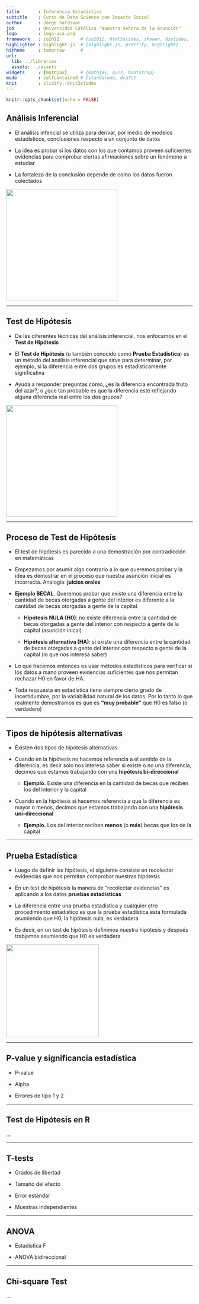 ```yaml
---
title       : Inferencia Estadística
subtitle    : Curso de Data Science con Impacto Social
author      : Jorge Saldivar
job         : Universidad Católica "Nuestra Señora de la Asunción"
logo        : logo-uca.png
framework   : io2012        # {io2012, html5slides, shower, dzslides, ...}
highlighter : highlight.js  # {highlight.js, prettify, highlight}
hitheme     : tomorrow      # 
url:
  lib: ../libraries
  assets: ../assets
widgets     : [mathjax]     # {mathjax, quiz, bootstrap}
mode        : selfcontained # {standalone, draft}
knit        : slidify::knit2slides
---
```


```r
knitr::opts_chunk$set(echo = FALSE)
```


## Análisis Inferencial

* El análisis infencial se utiliza para derivar, por medio de modelos estadísticos, conclusiones respecto a un conjunto de datos

* La idea es probar si los datos con los que contamos proveen suficientes evidencias para comprobar ciertas afirmaciones sobre un fenómeno a estudiar

* La fortaleza de la conclusión depende de como los datos fueron colectados

<img class=center src="../assets/img/analisis_inferencial.png" height=300 />

---

## Test de Hipótesis

* De las diferentes técnicas del análisis inferencial, nos enfocamos en el **Test de Hipótesis**

* El **Test de Hipótesis** (o también conocido como **Prueba Estadística**) es un método del análisis inferencial que sirve para determinar, por ejemplo, si la diferencia entre dos grupos es estadísticamente significativa

* Ayuda a responder preguntas como, ¿es la diferencia encontrada fruto del azar?, o ¿que tan probable es que la diferencia esté reflejando alguna diferencia real entre los dos grupos?

<img class=center src="../assets/img/conclusion_analisis_inferencial.png" height=300 />

---

## Proceso de Test de Hipótesis

* El test de hipótesis es parecido a una demostración por contradicción en matemáticas

* Empezamos por asumir algo contrario a lo que queremos probar y la idea es demostrar en el proceso que nuestra asunción inicial es incorrecta. Analogía: **juicios orales**

* **Ejemplo BECAL**. Queremos probar que existe una diferencia entre la cantidad de becas otorgadas a gente del interior es diferente a la cantidad de becas otorgadas a gente de la capital. 

  - **Hipótesis NULA (H0)**: no existe diferencia entre la cantidad de becas otorgadas a gente del interior con respecto a gente de la capital (asunción inical)
  
  - **Hipótesis alternativa (HA)**: si existe una diferencia entre la cantidad de becas otorgadas a gente del interior con respecto a gente de la capital (lo que nos interesa saber)

* Lo que hacemos entonces es usar métodos estadísticos para verificar si los datos a mano proveen evidencias suficientes que nos permitan rechazar H0 en favor de HA.

* Toda respuesta en estadística tiene siempre cierto grado de incertidumbre, por la variabilidad natural de los datos. Por lo tanto lo que realmente demostramos es que es **"muy probable"** que H0 es falso (o verdadero)

---

## Tipos de hipótesis alternativas

* Éxisten dos tipos de hipótesis alternativas

* Cuando en la hipótesis no hacemos referencia a el sentido de la diferencia, es decir solo nos interesa saber si existe o no una diferencia, decimos que estamos trabajando con una **hipótesis bi-direccional**

  * **Ejemplo.** Existe una diferencia en la cantidad de becas que reciben los del interior y la capital

* Cuando en la hipótesis si hacemos referencia a que la diferencia es mayor o menos, decimos que estamos trabajando con una **hipótesis uni-direccional**

  * **Ejemplo.** Los del interior reciben **menos** (o **más**) becas que los de la capital

---

## Prueba Estadística

* Luego de definir las hipótesis, el siguiente consiste en recolectar evidencias que nos permitan comprobar nuestras hipótesis

* En un test de hipótesis la manera de "recolectar evidencias" es aplicando a los datos **pruebas estadísticas**

* La diferencia entre una prueba estadística y cualquier otro procedimiento estadístico es que la prueba estadística está formulada asumiendo que H0, la hipótesis nula, es verdadera

* Es decir, en un test de hipótesis definimos nuestra hipótesis y después trabjamos asumiendo que H0 es verdadera

<img class=center src="../assets/img/evidence.png" height=250 />

---

## P-value y significancia estadística

* P-value

* Alpha

* Errores de tipo 1 y 2

---

## Test de Hipótesis en R

...

---

## T-tests

* Grados de libertad

* Tamaño del efecto

* Error estándar

* Muestras independientes

---

## ANOVA

* Estadística F

* ANOVA bidireccional

---

## Chi-square Test

...
